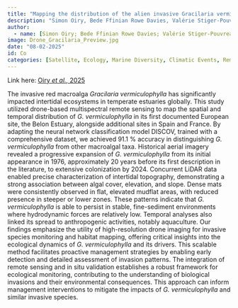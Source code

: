```yaml
---
title: "Mapping the distribution of the alien invasive Gracilaria vermiculophylla at the site of its first European introduction"
description: "Simon Oiry, Bede Ffinian Rowe Davies, Valérie Stiger-Pouvreau, Pierre Gernez & Laurent Barillé"
author:
  - name: [Simon Oiry; Bede Ffinian Rowe Davies; Valérie Stiger-Pouvreau; Pierre Gernez; Laurent Barillé]
image: Drone_Gracilaria_Preview.jpg
date: "08-02-2025"
id: Co
categories: [Satellite, Ecology, Marine Diversity, Climatic Events, Remote Sensing, Invasive Species, Co-Author]
---
```


Link here: [Oiry *et al.,* 2025](https://www.sciencedirect.com/science/article/pii/S0301479725027021?via%3Dihub)

The invasive red macroalga *Gracilaria vermiculophylla* has significantly impacted intertidal ecosystems in temperate estuaries globally. This study utilized drone-based multispectral remote sensing to map the spatial and temporal distribution of *G. vermiculophylla* in its first documented European site, the Belon Estuary, alongside additional sites in Spain and France. By adapting the neural network classification model DISCOV, trained with a comprehensive dataset, we achieved 91.1 % accuracy in distinguishing *G. vermiculophylla* from other macroalgal taxa. Historical aerial imagery revealed a progressive expansion of *G. vermiculophylla* from its initial appearance in 1976, approximately 20 years before its first description in the literature, to extensive colonization by 2024. Concurrent LiDAR data enabled precise characterization of intertidal topography, demonstrating a strong association between algal cover, elevation, and slope. Dense mats were consistently observed in flat, elevated mudflat areas, with reduced presence in steeper or lower zones. These patterns indicate that *G. vermiculophylla* is able to persist in stable, fine-sediment environments where hydrodynamic forces are relatively low. Temporal analyses also linked its spread to anthropogenic activities, notably aquaculture. Our findings emphasize the utility of high-resolution drone imaging for invasive species monitoring and habitat mapping, offering critical insights into the ecological dynamics of *G. vermiculophylla* and its drivers. This scalable method facilitates proactive management strategies by enabling early detection and detailed assessment of invasion patterns. The integration of remote sensing and in situ validation establishes a robust framework for ecological monitoring, contributing to the understanding of biological invasions and their environmental consequences. This approach can inform management interventions to mitigate the impacts of *G. vermiculophylla* and similar invasive species.


